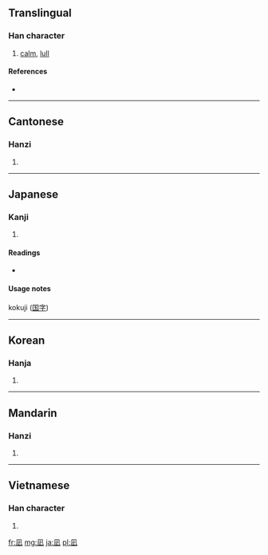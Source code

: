==Translingual==

===Han character===
{{Han char|rn=16|rad=几|as=04|sn=6|four=|canj=竹弓卜中一 (HNYLM)}}

# [[calm]], [[lull]]

====References====
* {{Han ref|kx=0134.121|dkj=01758|dj=0299.260|hdz=10277.021|uh=51EA|ud=20970}}

----

==Cantonese==

===Hanzi===
{{yue-hanzi|jyut=|y=ji2}}

# {{defn|lang=yue|sort=止00}}

----

==Japanese==

===Kanji===
{{ja-kanji|grade=|rs=几04}}

# {{defn|lang=ja|sort=几04}}

====Readings====
* {{ja-readings|on=|kun=[[なぐ]] (nagu), [[なぎ]] (nagi)}}

====Usage notes====
kokuji ([[国字]])

----

==Korean==

===Hanja===
{{ko-hanja|hangeul=[[지]]|rv=ji|mr=chi}}

# {{defn|lang=ko|sort=几04}}

----

==Mandarin==

===Hanzi===
{{cmn-hanzi|pin=[[zhǐ]] ([[zhi3]])|wg=chih<sup>3</sup>}}

# {{defn|lang=cmn|sort=几04}}
----

==Vietnamese==

===Han character===
{{vi-hantu|[[chỉ]]|rs=几04}}

# {{defn|lang=vi|sort=几04}}

[[fr:凪]]
[[mg:凪]]
[[ja:凪]]
[[pl:凪]]